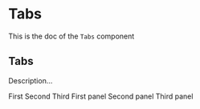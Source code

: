 <!--- Tabs.stories.mdx --->


<Meta
  title="Tabs"
  component={Tabs}
/>

# Tabs

This is the doc of the `Tabs` component

## Tabs

Description...

<Canvas>
  <Story name="base">
    <Box padding={8} background="primary100">
      <TabGroup label="Some stuff for the label" id="tabs">
        <Tabs>
          <Tab>First</Tab>
          <Tab>Second</Tab>
          <Tab>Third</Tab>
        </Tabs>
        <TabPanels>
          <TabPanel>
            <Box padding={4} background="neutral0">
              First panel
            </Box>
          </TabPanel>
          <TabPanel>
            <Box padding={4} background="neutral0">
              Second panel
            </Box>
          </TabPanel>
          <TabPanel>
            <Box padding={4} background="neutral0">
              Third panel
            </Box>
          </TabPanel>
        </TabPanels>
      </TabGroup>
    </Box>
  </Story>
</Canvas>
